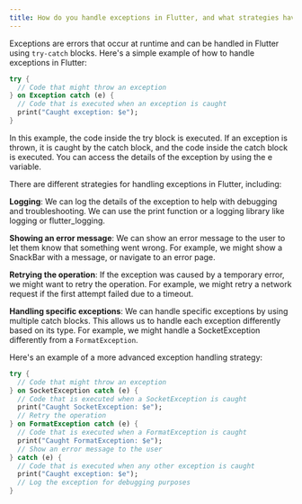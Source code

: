 ```yaml
---
title: How do you handle exceptions in Flutter, and what strategies have you used?
---
```


Exceptions are errors that occur at runtime and can be handled in Flutter using `try-catch` blocks. Here's a simple example of how to handle exceptions in Flutter:

```dart
try {
  // Code that might throw an exception
} on Exception catch (e) {
  // Code that is executed when an exception is caught
  print("Caught exception: $e");
}
```

In this example, the code inside the try block is executed. If an exception is thrown, it is caught by the catch block, and the code inside the catch block is executed. You can access the details of the exception by using the e variable.

There are different strategies for handling exceptions in Flutter, including:

**Logging**: We can log the details of the exception to help with debugging and troubleshooting. We can use the print function or a logging library like logging or flutter_logging.

**Showing an error message**: We can show an error message to the user to let them know that something went wrong. For example, we might show a SnackBar with a message, or navigate to an error page.

**Retrying the operation**: If the exception was caused by a temporary error, we might want to retry the operation. For example, we might retry a network request if the first attempt failed due to a timeout.

**Handling specific exceptions**: We can handle specific exceptions by using multiple catch blocks. This allows us to handle each exception differently based on its type. For example, we might handle a SocketException differently from a `FormatException`.

Here's an example of a more advanced exception handling strategy:

```dart
try {
  // Code that might throw an exception
} on SocketException catch (e) {
  // Code that is executed when a SocketException is caught
  print("Caught SocketException: $e");
  // Retry the operation
} on FormatException catch (e) {
  // Code that is executed when a FormatException is caught
  print("Caught FormatException: $e");
  // Show an error message to the user
} catch (e) {
  // Code that is executed when any other exception is caught
  print("Caught exception: $e");
  // Log the exception for debugging purposes
}
```
